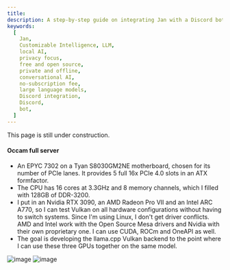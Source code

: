 ```yaml
---
title: 
description: A step-by-step guide on integrating Jan with a Discord bot.
keywords:
  [
    Jan,
    Customizable Intelligence, LLM,
    local AI,
    privacy focus,
    free and open source,
    private and offline,
    conversational AI,
    no-subscription fee,
    large language models,
    Discord integration,
    Discord,
    bot,
  ]
---
```


<Callout type="info">
This page is still under construction.
</Callout>

<Cards>
  <Card title="Occam full server" href="/hardware/ecosystem" />
</Cards>

#### Occam full server
- An EPYC 7302 on a Tyan S8030GM2NE motherboard, chosen for its number of PCIe lanes. It provides 5 full 16x PCIe 4.0 slots in an ATX formfactor.
- The CPU has 16 cores at 3.3GHz and 8 memory channels, which I filled with 128GB of DDR-3200.
- I put in an Nvidia RTX 3090, an AMD Radeon Pro VII and an Intel ARC A770, so I can test Vulkan on all hardware configurations without having to switch systems. Since I'm using Linux, I don't get driver conflicts. AMD and Intel work with the Open Source Mesa drivers and Nvidia with their own proprietary one. I can use CUDA, ROCm and OneAPI as well.
- The goal is developing the llama.cpp Vulkan backend to the point where I can use these three GPUs together on the same model.

![image](./_assets/community-occam-1.png)
![image](./_assets/community-occam-2.png)
